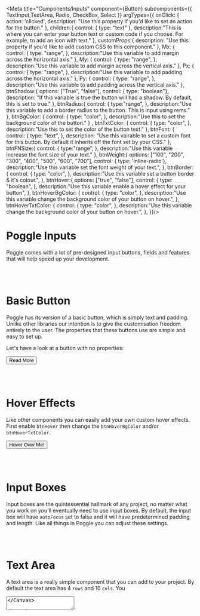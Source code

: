
<Meta title="Components/Inputs" component={Button} subcomponents={{ TextInput,TextArea, Radio, CheckBox, Select }}  argTypes={{
  onClick: {
    action: 'clicked',
    description: "Use this property if you'd like to set an action for the button."
  },
  children:{
    control: {
      type: "text"
    },
    description:"This is where you can enter your button text or custom code if you choose. For example, to add an icon with text."
  },
  customProps:{
    description: "Use this property if you'd like to add custom CSS to this component."
  },
  Mx: {
    control: {
      type: "range",
    },
    description:"Use this variable to add margin across the horizontal axis."
  },
  My: {
    control: {
      type: "range",
    },
    description:"Use this variable to add margin across the vertical axis."
  },
  Px: {
    control: {
      type: "range",
    },
    description:"Use this variable to add padding across the horizontal axis."
  },
  Py: {
    control: {
      type: "range",
    },
    description:"Use this variable to add padding across the vertical axis."
  },
  btnShadow:{
    options: ["True", "false"],
    control: { type: "boolean"},
    description: "If this variable is true the button will had a shadow. By default, this is set to true."
  },
  btnRadius:{
    control: {
      type:"range",
    },
    description:"Use this variable to add a border radius to the button. This is input using rems."
  },
  btnBgColor: {
    control: {
      type: "color",
    },
    description:"Use this to set the background color of the button."
  }
  ,
  btnTxtColor: {
    control: {
      type: "color",
    },
    description:"Use this to set the color of the button text."
  },
  btnFont: {
    control: {
      type: "text",
    },
    description: "Use this vairable to set a custom font for this button. By default it inherits off the font set by your CSS."
  },
  btnFNSize:{
    control: {
      type:"range",
    },
    description:"Use this variable increase the font size of your text."
  },
  btnWeight:{
    options: ["100", "200", "300", "400", "500", "600", "700"],
    control: { type: 'inline-radio'},
    description:"Use this variable set the font weight of your text.",
  },
  btnBorder: {
    control: {
      type: "color",
    },
    description:"Use this variable set a button border & it's colour.",
  },
  btnHover:{
    options: ["true", "false"],
    control: {
      type: "boolean",
    },
    description:"Use this variable enable a hover effect for your button",
  },
  btnHoverBgColor: {
    control: {
      type: "color",
    },
    description:"Use this variable change the background color of your button on hover.",
  },
  btnHoverTxtColor: {
    control: {
      type: "color",
    },
    description:"Use this variable change the background color of your button on hover.",
  },
}}/>


<Story name="Introduction" args={{}}>
</Story>

# Poggle Inputs
Poggle comes with a lot of pre-designed input buttons, fields and features that will help speed up your development.

<br/><br/>

<Story name="Buttons" args={{}}>
</Story>

# Basic Button
Poggle has its version of a basic button, which is simply text and padding. Unlike other libraries our intention is to give the customisation freedom entirely to the user. The properties that these buttons
use are simple and easy to set up.

Let's have a look at a button with no properties:

<Canvas>
  <Button>Read More</Button>
</Canvas>

<br/><br/>

# Hover Effects
Like other components you can easily add your own custom hover effects. First enable `btnHover` then change the `btnHoverBgColor` and/or `btnHoverTxtColor`.

<Canvas>
  <Button btnHover={true} btnHoverBgColor={"red"}>Hover Over Me!</Button>
</Canvas>

<br/><br/>

<Story name="Create An Input" args={{}}>
</Story>

# Input Boxes
Input boxes are the quintessential hallmark of any project, no matter what you work on you'll eventually need to use input boxes. By default, the input box will have `autoFocus` set to false and it will have predetermined padding and length.
Like all things in Poggle you can adjust these settings.

<Canvas>
  <TextInput placeholder={"This is an input box!"}/>
</Canvas>

<br/><br/>

<Story name="Create A Text Area Input" args={{}}> </Story>

# Text Area
A text area is a really simple component that you can add to your project. By default the text area has 4 `rows` and 10 `cols`. You
<Canvas>
  <TextArea />
</Canvas>

<br/><br/>

<Story name="Create Radio Input" args={{}}> </Story>

# Radio Button Inputs
Radio buttons are an important asset in form creation. Let's have a look at how the radio buttons work:

<Canvas>
  <FlexCol>
    <Radio type="radio" title={"This is a radio button!"} />
    <Radio type="radio" title={"This is a radio button checked by default!"} checked={true} />
  </FlexCol>
</Canvas>

<br/><br/>

<Story name="Create CheckBox Input" args={{}}> </Story>

# Check Box Inputs
These wonderful things can be used for almost anything, not just to accept your terms of service!

<Canvas>
  <FlexCol>
    <CheckBox title={"This is a check box!"} />
    <CheckBox title={"This is a checkbox is checked by default!"} checked={true} />
  </FlexCol>
</Canvas>

<br/><br/>

<Story name="Create A Select Box Input" args={{}}> </Story>

# Select Box Input - INDEV
A select box allows your user to choose from predefined options. For this input to render you need to add atleast 1 select option via the `data` property.

<Canvas>
  <FlexCol>
    <Select data={["red", "green", "blue"]} title={"colours"}/>
  </FlexCol>
</Canvas>


<br/><br/>

  <Story name="See All Inputs" args={{}}>
</Story>

# See All Input Properties
We have a lot of different inputs, let's have a look at their properties.

<ArgsTable story="See All Inputs" />
